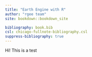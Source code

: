 ```yaml
---
title: "Earth Engine with R"
author: "rgee team"
site: bookdown::bookdown_site

bibliography: book.bib
csl: chicago-fullnote-bibliography.csl
suppress-bibliography: true
---
```


Hi! 
This is a test
